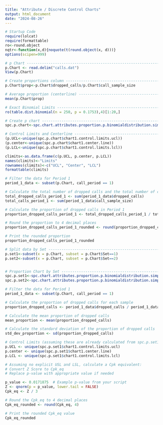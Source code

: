 ---
title: "Attribute / Discrete Control Charts"
output: html_document
date: "2024-08-26"
---

```{r}
# Startup Code
require(lolcat)
require(formattable)
ro<-round.object
nqtr<-function(x,d){noquote(t(round.object(x, d)))}
options(scipen=999)
```

```{r}
# p Chart -----------------------------------------------------------------
p.Chart <- read.delim("calls.dat")
View(p.Chart)
```


```{r}
# Create proportions column -----------------------------------------------
p.Chart$prop<-p.Chart$dropped_calls/p.Chart$call_sample_size

# Average proportion (centerline) -----------------------------------------
mean(p.Chart$prop)
```



```{r}
# Exact Binomial Limits ---------------------------------------------------
ro(table.dist.binomial(n = 250, p = 0.1753),4)[1:20,]

```


```{r}
# Create p chart ----------------------------------------------------------
spc.p.chart<-spc.chart.attributes.proportion.p.binomialdistribution.simple(proportions = p.Chart$prop, sample.size = p.Chart$call_sample_size)

```


```{r}
# Control Limits and Centerline -------------------------------------------
(p.UCL<-unique(spc.p.chart$chart1.control.limits.ucl))
(p.center<-unique(spc.p.chart$chart1.center.line))
(p.LCL<-unique(spc.p.chart$chart1.control.limits.lcl))

climits<-as.data.frame(c(p.UCL, p.center, p.LCL))
names(climits)<-"Limits"
rownames(climits)<-c("UCL", "Center", "LCL")
formattable(climits)
```


```{r}

# Filter the data for Period 1
period_1_data <- subset(p.Chart, call_period == 1)

# Calculate the total number of dropped calls and the total number of calls in Period 1
total_dropped_calls_period_1 <- sum(period_1_data$dropped_calls)
total_calls_period_1 <- sum(period_1_data$call_sample_size)

# Calculate the proportion of dropped calls in Period 1
proportion_dropped_calls_period_1 <- total_dropped_calls_period_1 / total_calls_period_1

# Round the proportion to 4 decimal places
proportion_dropped_calls_period_1_rounded <- round(proportion_dropped_calls_period_1, 4)

# Print the rounded proportion
proportion_dropped_calls_period_1_rounded
```


```{r}
# Split data by Set -------------------------------------------------------
p.set1<-subset(x = p.Chart, subset = p.Chart$Set==1)
p.set2<-subset(x = p.Chart, subset = p.Chart$Set==2)


# Proportion Chart by Set -------------------------------------------------
spc.p.set1<-spc.chart.attributes.proportion.p.binomialdistribution.simple(proportions = p.set1$prop, sample.size = p.set1$n, chart1.main = "p Chart Before")
spc.p.set2<-spc.chart.attributes.proportion.p.binomialdistribution.simple(proportions = p.set2$prop, sample.size = p.set2$n, chart1.main = "p Chart After")
```




```{r}


# Filter the data for Period 1
period_1_data <- subset(p.Chart, call_period == 1)

# Calculate the proportion of dropped calls for each sample
proportion_dropped_calls <- period_1_data$dropped_calls / period_1_data$call_sample_size

# Calculate the mean proportion of dropped calls
mean_proportion <- mean(proportion_dropped_calls)

# Calculate the standard deviation of the proportion of dropped calls
std_dev_proportion <- sd(proportion_dropped_calls)

# Control Limits (assuming these are already calculated from spc.p.set1)
p.UCL <- unique(spc.p.set1$chart1.control.limits.ucl)
p.center <- unique(spc.p.set1$chart1.center.line)
p.LCL <- unique(spc.p.set1$chart1.control.limits.lcl)

# Assuming no explicit USL and LSL, calculate a Cpk equivalent:
# Convert Z Score to Cpk_eq
# Replace p-value with appropriate value if needed

p_value <- 0.0171875  # Example p-value from your script
Z <- qnorm(p = p_value, lower.tail = FALSE)
Cpk_eq <- Z / 3

# Round the Cpk_eq to 4 decimal places
Cpk_eq_rounded <- round(Cpk_eq, 4)

# Print the rounded Cpk_eq value
Cpk_eq_rounded

```






